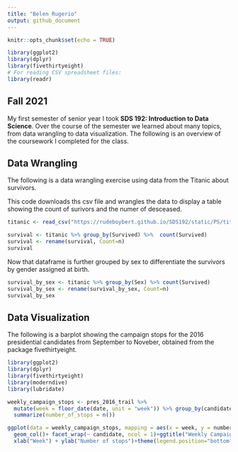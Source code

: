 ```yaml
---
title: "Belen Rugerio"
output: github_document
---
```


```r
knitr::opts_chunk$set(echo = TRUE)

library(ggplot2)
library(dplyr)
library(fivethirtyeight)
# For reading CSV spreadsheet files:
library(readr)
```

## Fall 2021

My first semester of senior year I took **SDS 192: Introduction to Data Science**. Over the course of the semester we learned about many topics, from data wrangling to data visualization. The following is an overview of the coursework I completed for the class. 

## Data Wrangling

The following is a data wrangling exercise using data from the Titanic about survivors. 


This code downloads ths csv file and wrangles the data to display a table showing the count of surivors and the numer of desceased. 
```r
titanic <- read_csv("https://rudeboybert.github.io/SDS192/static/PS/titanic.csv")

survival <- titanic %>% group_by(Survived) %>%  count(Survived)
survival <- rename(survival, Count=n) 
survival
```
Now that dataframe is further grouped by sex to differentiate the survivors by gender assigned at birth. 
```r
survival_by_sex <- titanic %>% group_by(Sex) %>% count(Survived) 
survival_by_sex <- rename(survival_by_sex, Count=n)  
survival_by_sex
```


## Data Visualization

The following is a barplot showing the campaign stops for the 2016 presidential candidates from September to Noveber, obtained from the package fivethirtyeight. 

```r
library(ggplot2)
library(dplyr)
library(fivethirtyeight)
library(moderndive)
library(lubridate)

weekly_campaign_stops <- pres_2016_trail %>% 
  mutate(week = floor_date(date, unit = "week")) %>% group_by(candidate, week) %>% 
  summarize(number_of_stops = n())

ggplot(data = weekly_campaign_stops, mapping = aes(x = week, y = number_of_stops, fill = candidate)) +
  geom_col()+ facet_wrap(~ candidate, ncol = 1)+ggtitle("Weekly Campaign Stops in 2016") +
  xlab("Week") + ylab("Number of stops")+theme(legend.position="bottom")
```

